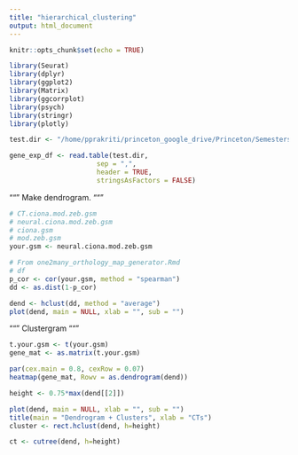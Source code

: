 ```yaml
---
title: "hierarchical_clustering"
output: html_document
---
```


```r
knitr::opts_chunk$set(echo = TRUE)
```

```r
library(Seurat)
library(dplyr)
library(ggplot2)
library(Matrix)
library(ggcorrplot)
library(psych)
library(stringr)
library(plotly)
```

```r
test.dir <- "/home/pprakriti/princeton_google_drive/Princeton/Semesters+Classes/Fall 2017/Classes/COS 551/HW_3/gene_expression_data.csv"

gene_exp_df <- read.table(test.dir,
                      sep = ",",
                      header = TRUE,
                      stringsAsFactors = FALSE)
```

"""
  Make dendrogram.
"""
```r
# CT.ciona.mod.zeb.gsm
# neural.ciona.mod.zeb.gsm
# ciona.gsm
# mod.zeb.gsm 
your.gsm <- neural.ciona.mod.zeb.gsm
```

```r
# From one2many_orthology_map_generator.Rmd
# df 
p_cor <- cor(your.gsm, method = "spearman")
dd <- as.dist(1-p_cor)

dend <- hclust(dd, method = "average")
plot(dend, main = NULL, xlab = "", sub = "")
```
"""
  Clustergram 
"""
```r
t.your.gsm <- t(your.gsm) 
gene_mat <- as.matrix(t.your.gsm)

par(cex.main = 0.8, cexRow = 0.07)
heatmap(gene_mat, Rowv = as.dendrogram(dend))
```

```r
height <- 0.75*max(dend[[2]])

plot(dend, main = NULL, xlab = "", sub = "")
title(main = "Dendrogram + Clusters", xlab = "CTs")
cluster <- rect.hclust(dend, h=height)

ct <- cutree(dend, h=height)
```
